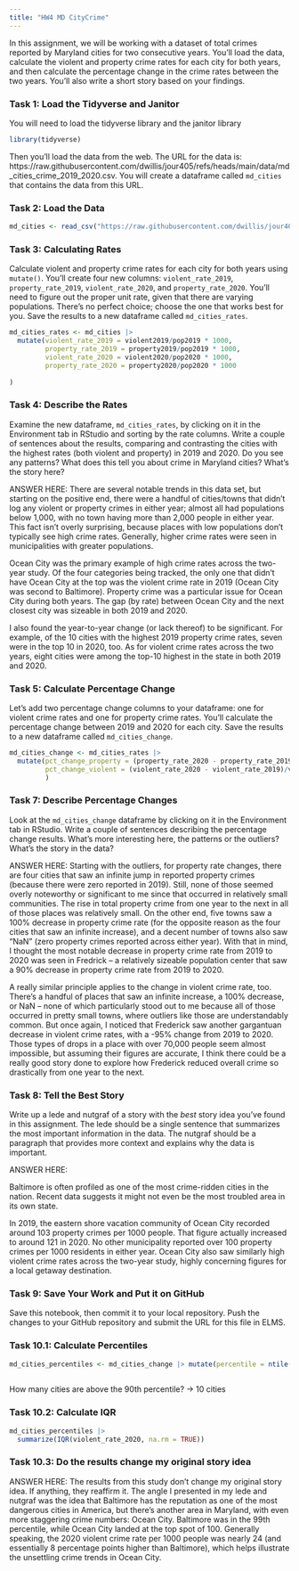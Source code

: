 ```yaml
---
title: "HW4 MD CityCrime"
---
```


In this assignment, we will be working with a dataset of total crimes reported by Maryland cities for two consecutive years. You'll load the data, calculate the violent and property crime rates for each city for both years, and then calculate the percentage change in the crime rates between the two years. You'll also write a short story based on your findings.

### Task 1: Load the Tidyverse and Janitor

You will need to load the tidyverse library and the janitor library

```r
library(tidyverse)
```

Then you'll load the data from the web. The URL for the data is: https://raw.githubusercontent.com/dwillis/jour405/refs/heads/main/data/md_cities_crime_2019_2020.csv. You will create a dataframe called `md_cities` that contains the data from this URL.

### Task 2: Load the Data

```r
md_cities <- read_csv("https://raw.githubusercontent.com/dwillis/jour405/refs/heads/main/data/md_cities_crime_2019_2020.csv")
```
### Task 3: Calculating Rates

Calculate violent and property crime rates for each city for both years using `mutate()`. You'll create four new columns: `violent_rate_2019`, `property_rate_2019`, `violent_rate_2020`, and `property_rate_2020`. You'll need to figure out the proper unit rate, given that there are varying populations. There's no perfect choice; choose the one that works best for you. Save the results to a new dataframe called `md_cities_rates`.

```r
md_cities_rates <- md_cities |> 
  mutate(violent_rate_2019 = violent2019/pop2019 * 1000,
         property_rate_2019 = property2019/pop2019 * 1000,
         violent_rate_2020 = violent2020/pop2020 * 1000,
         property_rate_2020 = property2020/pop2020 * 1000
  
)
```

### Task 4: Describe the Rates

Examine the new dataframe, `md_cities_rates`, by clicking on it in the Environment tab in RStudio and sorting by the rate columns. Write a couple of sentences about the results, comparing and contrasting the cities with the highest rates (both violent and property) in 2019 and 2020. Do you see any patterns? What does this tell you about crime in Maryland cities? What's the story here?

ANSWER HERE: 
There are several notable trends in this data set, but starting on the positive end, there were a handful of cities/towns that didn't log any violent or property crimes in either year; almost all had populations below 1,000, with no town having more than 2,000 people in either year. This fact isn't overly surprising, because places with low populations don't typically see high crime rates. Generally, higher crime rates were seen in municipalities with greater populations. 

Ocean City was the primary example of high crime rates across the two-year study. Of the four categories being tracked, the only one that didn't have Ocean City at the top was the violent crime rate in 2019 (Ocean City was second to Baltimore). Property crime was a particular issue for Ocean City during both years. The gap (by rate) between Ocean City and the next closest city was sizeable in both 2019 and 2020.  

I also found the year-to-year change (or lack thereof) to be significant. For example, of the 10 cities with the highest 2019 property crime rates, seven were in the top 10 in 2020, too. As for violent crime rates across the two years, eight cities were among the top-10 highest in the state in both 2019 and 2020.

### Task 5: Calculate Percentage Change

Let's add two percentage change columns to your dataframe: one for violent crime rates and one for property crime rates. You'll calculate the percentage change between 2019 and 2020 for each city. Save the results to a new dataframe called `md_cities_change`.

```r
md_cities_change <- md_cities_rates |>
  mutate(pct_change_property = (property_rate_2020 - property_rate_2019)/property_rate_2019 * 100,
         pct_change_violent = (violent_rate_2020 - violent_rate_2019)/violent_rate_2019 * 100
         )
```

### Task 7: Describe Percentage Changes

Look at the `md_cities_change` dataframe by clicking on it in the Environment tab in RStudio. Write a couple of sentences describing the percentage change results. What's more interesting here, the patterns or the outliers? What's the story in the data?

ANSWER HERE:
Starting with the outliers, for property rate changes, there are four cities that saw an infinite jump in reported property crimes (because there were zero reported in 2019). Still, none of those seemed overly noteworthy or significant to me since that occurred in relatively small communities. The rise in total property crime from one year to the next in all of those places was relatively small. On the other end, five towns saw a 100% decrease in property crime rate (for the opposite reason as the four cities that saw an infinite increase), and a decent number of towns also saw "NaN" (zero property crimes reported across either year). With that in mind, I thought the most notable decrease in property crime rate from 2019 to 2020 was seen in Fredrick -- a relatively sizeable population center that saw a 90% decrease in property crime rate from 2019 to 2020. 

A really similar principle applies to the change in violent crime rate, too. There's a handful of places that saw an infinite increase, a 100% decrease, or NaN -- none of which particularly stood out to me because all of those occurred in pretty small towns, where outliers like those are understandably common. But once again, I noticed that Frederick saw another gargantuan decrease in violent crime rates, with a -95% change from 2019 to 2020. Those types of drops in a place with over 70,000 people seem almost impossible, but assuming their figures are accurate, I think there could be a really good story done to explore how Frederick reduced overall crime so drastically from one year to the next.

### Task 8: Tell the Best Story

Write up a lede and nutgraf of a story with the _best_ story idea you've found in this assignment. The lede should be a single sentence that summarizes the most important information in the data. The nutgraf should be a paragraph that provides more context and explains why the data is important.

ANSWER HERE:

Baltimore is often profiled as one of the most crime-ridden cities in the nation. Recent data suggests it might not even be the most troubled area in its own state.

In 2019, the eastern shore vacation community of Ocean City recorded around 103 property crimes per 1000 people. That figure actually increased to around 121 in 2020. No other municipality reported over 100 property crimes per 1000 residents in either year. Ocean City also saw similarly high violent crime rates across the two-year study, highly concerning figures for a local getaway destination.


### Task 9: Save Your Work and Put it on GitHub

Save this notebook, then commit it to your local repository. Push the changes to your GitHub repository and submit the URL for this file in ELMS.

### Task 10.1: Calculate Percentiles
```r

md_cities_percentiles <- md_cities_change |> mutate(percentile = ntile(violent_rate_2020, 100))
  
```
How many cities are above the 90th percentile? -> 10 cities


### Task 10.2: Calculate IQR
```r
md_cities_percentiles |> 
  summarize(IQR(violent_rate_2020, na.rm = TRUE))

```

### Task 10.3: Do the results change my original story idea

ANSWER HERE:
The results from this study don't change my original story idea. If anything, they reaffirm it. The angle I presented in my lede and nutgraf was the idea that Baltimore has the reputation as one of the most dangerous cities in America, but there's another area in Maryland, with even more staggering crime numbers: Ocean City. Baltimore was in the 99th percentile, while Ocean City landed at the top spot of 100. Generally speaking, the 2020 violent crime rate per 1000 people was nearly 24 (and essentially 8 percentage points higher than Baltimore), which helps illustrate the unsettling crime trends in Ocean City. 
